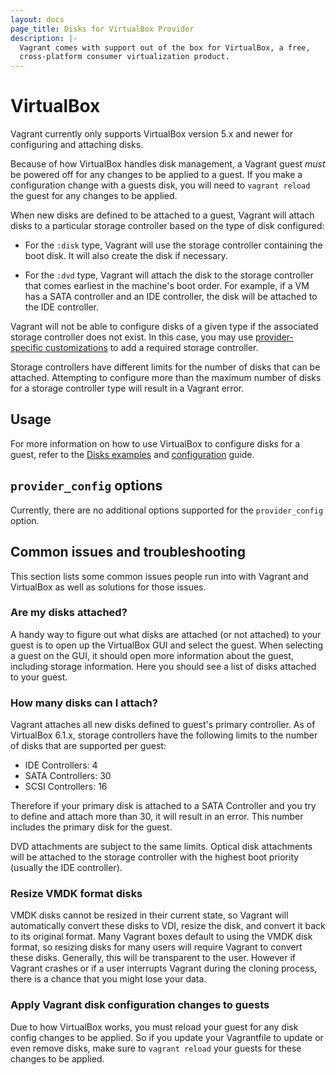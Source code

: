 ```yaml
---
layout: docs
page_title: Disks for VirtualBox Provider
description: |-
  Vagrant comes with support out of the box for VirtualBox, a free,
  cross-platform consumer virtualization product.
---
```


# VirtualBox

Vagrant currently only supports VirtualBox version 5.x and newer for configuring and attaching disks.

Because of how VirtualBox handles disk management, a Vagrant guest _must_ be powered off for any changes to be applied to a guest. If you make a configuration change with a guests disk, you will need to `vagrant reload` the guest for any changes to be applied.

When new disks are defined to be attached to a guest, Vagrant will attach disks to a particular storage controller based on the type of disk configured:

- For the `:disk` type, Vagrant will use the storage controller containing the boot disk. It will also create the disk if necessary.

- For the `:dvd` type, Vagrant will attach the disk to the storage controller that comes earliest in the machine's boot order. For example, if a VM has a SATA controller and an IDE controller, the disk will be attached to the IDE controller.

Vagrant will not be able to configure disks of a given type if the associated storage controller does not exist. In this case, you may use [provider-specific customizations](/vagrant/docs/providers/virtualbox/configuration#vboxmanage-customizations) to add a required storage controller.

Storage controllers have different limits for the number of disks that can be attached. Attempting to configure more than the maximum number of disks for a storage controller type will result in a Vagrant error.

## Usage

For more information on how to use VirtualBox to configure disks for a guest, refer to the [Disks examples](/vagrant/docs/define/disks#examples) and [configuration](/vagrant/docs/vagrantfile/vm/disk) guide.

## `provider_config` options

Currently, there are no additional options supported for the `provider_config` option.

## Common issues and troubleshooting

This section lists some common issues people run into with Vagrant and VirtualBox as well as solutions for those issues.

### Are my disks attached?

A handy way to figure out what disks are attached (or not attached) to your guest is to open up the VirtualBox GUI and select the guest. When selecting a guest on the GUI, it should open more information about the guest, including storage information. Here you should see a list of disks attached to your guest.

### How many disks can I attach?

Vagrant attaches all new disks defined to guest's primary controller. As of VirtualBox 6.1.x, storage controllers have the following limits to the number of disks that are supported per guest:

- IDE Controllers: 4
- SATA Controllers: 30
- SCSI Controllers: 16

Therefore if your primary disk is attached to a SATA Controller and you try to define and attach more than 30, it will result in an error. This number includes the primary disk for the guest.

DVD attachments are subject to the same limits. Optical disk attachments will be attached to the storage controller with the highest boot priority (usually the IDE controller).

### Resize VMDK format disks

VMDK disks cannot be resized in their current state, so Vagrant will automatically convert these disks to VDI, resize the disk, and convert it back to its original format. Many Vagrant boxes default to using the VMDK disk format, so resizing disks for many users will require Vagrant to convert these disks. Generally, this will be transparent to the user. However if Vagrant crashes or if a user interrupts Vagrant during the cloning process, there is a chance that you might lose your data.

### Apply Vagrant disk configuration changes to guests

Due to how VirtualBox works, you must reload your guest for any disk config changes to be applied. So if you update your Vagrantfile to update or even remove disks, make sure to `vagrant reload` your guests for these changes to be applied.
